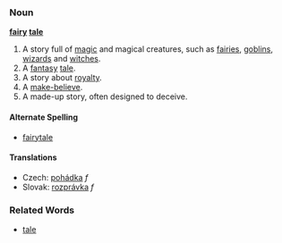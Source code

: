 ===Noun===
'''[[fairy]] [[tale]]'''

# A story full of [[magic]] and magical creatures, such as [[fairy|fairies]], [[goblin|goblins]], [[wizard|wizards]] and [[witch|witches]].
# A [[fantasy]] [[tale]].
# A story about [[royalty]].
# A [[make-believe]].
# A made-up story, often designed to deceive.

====Alternate Spelling====
*[[fairytale]]

====Translations====
*Czech: [[pohádka]] ''f''
*Slovak: [[rozprávka]] ''f''

===Related Words===
*[[tale]]
<!-- fairy-tale with a hyphen is used like an adjective i think -->